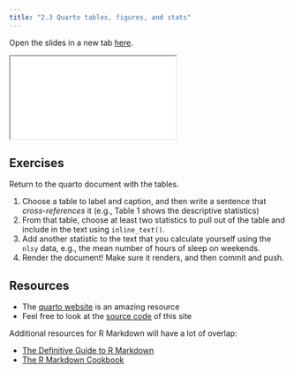 ```yaml
---
title: "2.3 Quarto tables, figures, and stats"
---
```


Open the slides in a new tab [here](slides/03-quarto3.qmd){target="_blank"}.

<div>

```{=html}
<iframe class="slide-deck" src="slides/03-quarto3.html"></iframe>
```

</div>

## Exercises

Return to the quarto document with the tables.

1. Choose a table to label and caption, and then write a sentence that *cross-references* it (e.g., Table 1 shows the descriptive statistics)
2. From that table, choose at least two statistics to pull out of the table and include in the text using `inline_text()`.
3. Add another statistic to the text that you calculate yourself using the `nlsy` data, e.g., the mean number of hours of sleep on weekends.
4. Render the document! Make sure it renders, and then commit and push.

## Resources

-   The [quarto website](https://quarto.org/docs/guide/) is an amazing resource
-   Feel free to look at the [source code](https://github.com/louisahsmith/epi590r-2023) of this site

Additional resources for R Markdown will have a lot of overlap:

-   [The Definitive Guide to R Markdown](https://bookdown.org/yihui/rmarkdown/)
-   [The R Markdown Cookbook](https://bookdown.org/yihui/rmarkdown-cookbook/)
